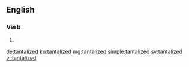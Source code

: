 ==English==

===Verb===
{{head|en|verb form}}

# {{en-past of|tantalize}}

[[de:tantalized]]
[[ku:tantalized]]
[[mg:tantalized]]
[[simple:tantalized]]
[[sv:tantalized]]
[[vi:tantalized]]